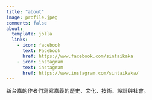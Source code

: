 ```yaml
---
title: "about"
image: profile.jpeg
comments: false
about:
  template: jolla
  links:
    - icon: facebook
      text: Facebook
      href: https://www.facebook.com/sintaikaka
    - icon: instagram
      text: instagram
      href: https://www.instagram.com/sintaikaka/
---
```


新台嘉的作者們寫寫嘉義的歷史、文化、技術、設計與社會。
